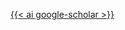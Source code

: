 
<!--
AddToAny check more: https://www.addtoany.com/buttons/for/website
Using includes will make edits easier, will only need to add or remove button here if needed.
https://quarto.org/docs/authoring/includes.html
-->
<!-- <div class="a2a_kit a2a_kit_size_32 a2a_default_style">
<a class="a2a_dd" href="https://www.addtoany.com/share"></a>
<a class="a2a_button_linkedin"></a>
<a class="a2a_button_bluesky"></a>
<a class="a2a_button_facebook"></a>
<a class="a2a_button_copy_link"></a>
<a class="a2a_button_email"></a>
</div>
<script async src="https://static.addtoany.com/menu/page.js"></script> -->

[<i class="bi bi-linkedin"></i>](http://linkedin.com/in/nicholas-je-richardson/)
[{{< ai google-scholar >}}](https://scholar.google.com/citations?hl=en&user=x8kE6HsAAAAJ)
